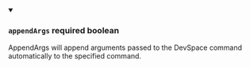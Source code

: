 
<details className="config-field" data-expandable="false" open>
<summary>

### `appendArgs` <span class="config-field-required" data-required="false">required</span> <span class="config-field-type">boolean</span> <span class="config-field-default"></span>

AppendArgs will append arguments passed to the DevSpace command automatically to
the specified command.

</summary>



</details>
